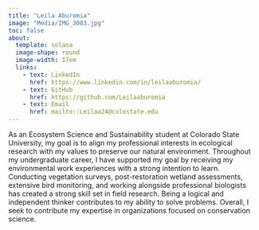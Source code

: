 ```yaml
---
title: "Leila Aburomia"
image: "Media/IMG_3083.jpg"
toc: false
about: 
  template: solana 
  image-shape: round
  image-width: 17em
  links:
    - text: LinkedIn
      href: https://www.linkedin.com/in/leilaaburomia/
    - text: GitHub
      href: https://github.com/Leilaaburomia
    - text: Email
      href: mailto::Leilaa24@colostate.edu
---
```


As an Ecosystem Science and Sustainability student at Colorado State University, my goal is to align my professional interests in ecological research with my values to preserve our natural environment. Throughout my undergraduate career, I have supported my goal by receiving my environmental work experiences with a strong intention to learn. Conducting vegetation surveys, post-restoration wetland assessments, extensive bird monitoring, and working alongside professional biologists has created a strong skill set in field research. Being a logical and independent thinker contributes to my ability to solve problems. Overall, I seek to contribute my expertise in organizations focused on conservation science.
